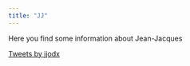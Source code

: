 ```yaml
---
title: "JJ"
---
```


Here you find some information about Jean-Jacques

<a class="twitter-timeline" href="https://twitter.com/jjodx?ref_src=twsrc%5Etfw">Tweets by jjodx</a> <script async src="https://platform.twitter.com/widgets.js" charset="utf-8"></script>